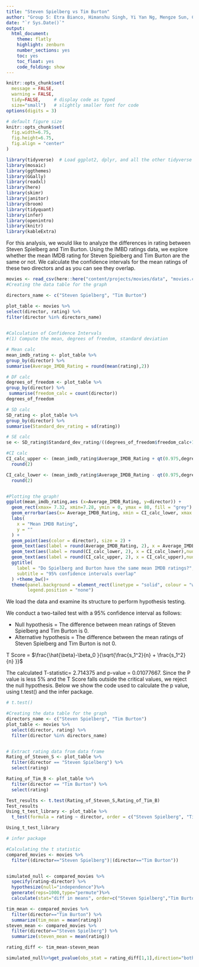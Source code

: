 ```yaml
---
title: "Steven Spielberg vs Tim Burton"
author: "Group 5: Etra Bianco, Himanshu Singh, Yi Yan Ng, Mengze Sun, Christian Gonder, Vasu Dev Puri"
date: "`r Sys.Date()`"
output:
  html_document:
    theme: flatly
    highlight: zenburn
    number_sections: yes
    toc: yes
    toc_float: yes
    code_folding: show
---
```



```r
knitr::opts_chunk$set(
  message = FALSE, 
  warning = FALSE, 
  tidy=FALSE,     # display code as typed
  size="small")   # slightly smaller font for code
options(digits = 3)

# default figure size
knitr::opts_chunk$set(
  fig.width=6.75, 
  fig.height=6.75,
  fig.align = "center"
)
```


```r
library(tidyverse)  # Load ggplot2, dplyr, and all the other tidyverse packages
library(mosaic)
library(ggthemes)
library(GGally)
library(readxl)
library(here)
library(skimr)
library(janitor)
library(broom)
library(tidyquant)
library(infer)
library(openintro)
library(knitr)
library(kableExtra)
```

For this analysis, we would like to analyze the differences in rating between Steven Spielberg and Tim Burton. Using the IMBD ratings data, we explore whether the mean IMDB rating for Steven Spielberg and Tim Burton are the same or not. We calculate the confidence intervals for the mean ratings of these two directors and as you can see they overlap. 

```r

movies <- read_csv(here::here("content/projects/movies/data", "movies.csv"))
#Creating the data table for the graph

directors_name <- c("Steven Spielberg", "Tim Burton")

plot_table <- movies %>% 
select(director, rating) %>%
filter(director %in% directors_name) 
 

#Calculation of Confidence Intervals
#(1) Compute the mean, degrees of freedom, standard deviation

# Mean calc
mean_imdb_rating <- plot_table %>%
group_by(director) %>%
summarise(Average_IMDB_Rating = round(mean(rating),2))

# DF calc
degrees_of_freedom <- plot_table %>% 
group_by(director) %>%
 summarise(freedom_calc = count(director))  
degrees_of_freedom

# SD calc
SD_rating <- plot_table %>%
group_by(director) %>%
summarise(Standard_dev_rating = sd(rating))

# SE calc
se <- SD_rating$Standard_dev_rating/((degrees_of_freedom$freedom_calc+1)^0.5)

#CI calc
CI_calc_upper <- (mean_imdb_rating$Average_IMDB_Rating + qt(0.975,degrees_of_freedom$freedom_calc-1)*se) %>%
  round(2)

CI_calc_lower <- (mean_imdb_rating$Average_IMDB_Rating - qt(0.975,degrees_of_freedom$freedom_calc-1)*se) %>%
  round(2)


#Plotting the graph!
ggplot(mean_imdb_rating,aes (x=Average_IMDB_Rating, y=director)) + 
  geom_rect(xmax= 7.32, xmin=7.28, ymin = 0, ymax = 80, fill = "grey") + 
  geom_errorbar(aes(x= Average_IMDB_Rating, xmin = CI_calc_lower, xmax = CI_calc_upper, color = director), size = 1, width = 0.05) +
  labs( 
    x = "Mean IMDB Rating",
    y = ""
  ) + 
  geom_point(aes(color = director), size = 2) + 
  geom_text(aes(label = round(Average_IMDB_Rating, 2), x = Average_IMDB_Rating), nudge_y = 0.1, size = 4) + 
  geom_text(aes(label = round(CI_calc_lower, 2), x = CI_calc_lower),nudge_y = 0.1, size = 3) +
  geom_text(aes(label = round(CI_calc_upper, 2), x = CI_calc_upper),nudge_y = 0.1, size = 3) +
  ggtitle(
    label = "Do Spielberg and Burton have the same mean IMDB ratings?", 
    subtitle = "95% confidence intervals overlap"
  ) +theme_bw()+
  theme(panel.background = element_rect(linetype = "solid", colour = "white", fill = ("white")), 
        legend.position = "none")


```


We load the data and examine its structure to perform hypothesis testing.

We conduct a two-tailed test with a 95% confidence interval as follows:

- Null hypothesis = The difference between mean ratings of Steven Spielberg and Tim Burton is 0. 
- Alternative hypothesis = The difference between the mean ratings of Steven Spielberg and Tim Burton is not 0.

T Score = $\frac{\hat{\beta}-\beta_0 }{\sqrt{\frac{s_1^2}{n} + \frac{s_1^2}{n} }}$

The calculated T-statistic= 2.714375 and p-value = 0.01077667. Since the P value is less 5% and the T Score falls outside the critical values, we reject the null hypothesis. Below we show the code used to calculate the p value, using t.test() and the infer package.

```r

# t.test()

#Creating the data table for the graph
directors_name <- c("Steven Spielberg", "Tim Burton")
plot_table <- movies %>% 
  select(director, rating) %>%
  filter(director %in% directors_name) 


# Extract rating data from data frame 
Rating_of_Steven_S <- plot_table %>% 
  filter(director == "Steven Spielberg") %>%
  select(rating)

Rating_of_Tim_B <- plot_table %>% 
  filter(director == "Tim Burton") %>%
  select(rating)

Test_results <- t.test(Rating_of_Steven_S,Rating_of_Tim_B) 
Test_results
Using_t_test_library <- plot_table %>%
  t_test(formula = rating ~ director, order = c("Steven Spielberg", "Tim Burton"), alternative = "two-sided")

Using_t_test_library

# infer package

#Calculating the t statistic 
compared_movies <- movies %>% 
  filter((director=="Steven Spielberg")|(director=="Tim Burton"))


simulated_null <- compared_movies %>% 
  specify(rating~director) %>%
  hypothesize(null="independence")%>%
  generate(reps=1000,type="permute")%>%
  calculate(stat="diff in means", order=c("Steven Spielberg","Tim Burton"))

tim_mean <- compared_movies %>% 
  filter(director=="Tim Burton") %>% 
  summarize(tim_mean = mean(rating))
steven_mean <- compared_movies %>% 
  filter(director=="Steven Spielberg") %>% 
  summarize(steven_mean = mean(rating))

rating_diff <- tim_mean-steven_mean

simulated_null%>%get_pvalue(obs_stat = rating_diff[1,1],direction="both")
```
